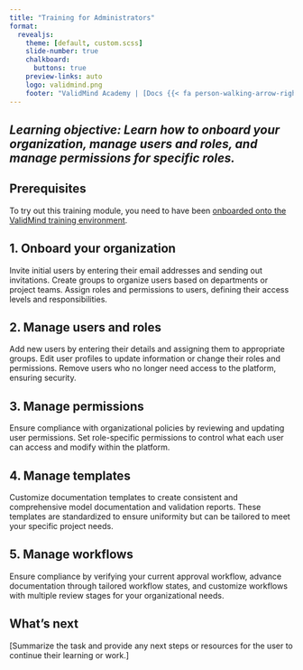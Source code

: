 ```yaml
---
title: "Training for Administrators"
format: 
  revealjs:
    theme: [default, custom.scss]
    slide-number: true
    chalkboard: 
      buttons: true
    preview-links: auto
    logo: validmind.png
    footer: "ValidMind Academy | [Docs {{< fa person-walking-arrow-right >}}](training-overview.html)"
---
```



## _Learning objective: Learn how to onboard your organization, manage users and roles, and manage permissions for specific roles._ {.center}

## Prerequisites {.center}

To try out this training module, you need to have been [onboarded onto the ValidMind training environment](training-overview.html#onboarding).

## 1. Onboard your organization

Invite initial users by entering their email addresses and sending out invitations. Create groups to organize users based on departments or project teams. Assign roles and permissions to users, defining their access levels and responsibilities.

## 2. Manage users and roles

Add new users by entering their details and assigning them to appropriate groups. Edit user profiles to update information or change their roles and permissions. Remove users who no longer need access to the platform, ensuring security.

## 3. Manage permissions

Ensure compliance with organizational policies by reviewing and updating user permissions. Set role-specific permissions to control what each user can access and modify within the platform.

## 4. Manage templates

Customize documentation templates to create consistent and comprehensive model documentation and validation reports. These templates are standardized to ensure uniformity but can be tailored to meet your specific project needs.

## 5. Manage workflows

Ensure compliance by verifying your current approval workflow, advance documentation through tailored workflow states, and customize workflows with multiple review stages for your organizational needs.

## What's next

[Summarize the task and provide any next steps or resources for the user to continue their learning or work.]

